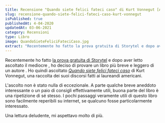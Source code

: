```yaml
---
title: Recensione "Quando siete felici fateci caso" di Kurt Vonnegut [Audiolibro]
slug: recensione-quando-siete-felici-fateci-caso-kurt-vonnegut
isPublished: true
publishedAt: 4-04-2020
updatedAt: 03-06-2021
category: Recensioni
type: Libro
image: QuandoSieteFeliciFateciCaso.jpg
extract: "Recentemente ho fatto la prova gratuita di Storytel e dopo aver letto ascoltato il mediocre , ho deciso di provare un libro più breve e leggero di un autore . Ho quindi ascoltato Quando siete felici fateci caso di Kurt Vonnegut, una raccolta dei suoi discorsi fatti ai laureandi americani."
---
```


<Audiobook slug="quando-siete-felici-fateci-caso" />

Recentemente ho fatto [la prova gratuita di Storytel](https://www.storytel.com/it/it/books/560744-Quando-siete-felici-fateci-caso) e dopo aver letto ascoltato il mediocre <InternalLink text="Il settimo giorno di Yu Hua" slug="recensione-il-settimo-giorno-hua-yu" />, ho deciso di provare un libro più breve e leggero di un autore <InternalLink text="che avevo già provato a leggere, ma che non avevo apprezzato" slug="recensione-mattatoio-n-5-vonnegut" />. Ho quindi ascoltato [_Quando siete felici fateci caso_](https://www.storytel.com/it/it/books/560744-Quando-siete-felici-fateci-caso) di Kurt Vonnegut, una raccolta dei suoi discorsi fatti ai laureandi americani.

L'ascolto non è stato nulla di eccezionale. A parte qualche breve aneddoto interessante o un paio di consigli effettivamente utili, buona parte del libro è una ripetizione di sé stesso. I pochi passaggi veramente utili di questo libro sono facilmente reperibili su internet, se qualcuno fosse particolarmente interessato.

Una lettura deludente, mi aspettavo molto di più.